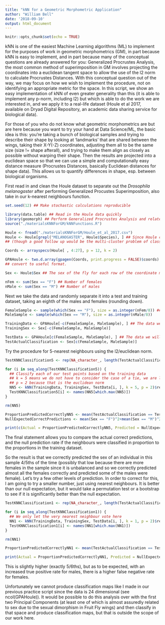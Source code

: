 ```yaml
---
title: "kNN for a Geometric Morphometric Application"
author: "William Bell"
date: '2018-09-10'
output: html_document
---
```


```r
knitr::opts_chunk$set(echo = TRUE)
```

kNN is one of the easiest Machine Learning algorithms (ML) to implement for the purposes of work in geometric morphometrics (GM), in part because kNN is easy to implement, and in part because many of the conceptual questions are already answered for you: Generalized Procrustes Analysis, the most common method of superimposition in GM involves projecting the coordinates into a euclidean tangent space to allow the use of the l2 norm to calculate Procrustes Distances.  With this conceptual question out of the way, we may focus on how we wish to implement the procedure, not on identifying an appropriate metric for the space.  In this script, we show an easy implementation of kNN of even greater generality than this (it is able to implement any p-norm, including l2) but which is able to do the work we are interested in, and we apply it to a real-life dataset (Houle et al 2017, available on Dryad Digital Repository, an academic data sharing service for biological data).

For those of you who do not know what geometric morphometrics are but are here because you want to try your hand at Data Science/ML, the basic idea is this: you're taking a bunch of biological samples and trying to describe their shape by looking at 'landmarks' that are shared between the wings, taking their X-Y(-Z) coordinates, adjusting them all to be the same size (size != shape afterall), and trying to make them align as closely as possible without warping their shape.  Then the results are projected into a euclidean space so that we can use a simple and computationally easy distance measure (Procrustes Distances, basically Euclidean distances  for shape data).  This allows us to quantify differences in shape, esp. between biological organisms.

First read in and clean the Houle dataset to separate out the *Drosophila melanogaster* after performing Generalized Procustes Superimposition, also take in our k-nearest neighbours function.

```r

set.seed(12) ## Make stochastic calculations reproducible

library(data.table) ## Read in the Houle data quickly
library(geomorph) ## Perform Generalized Procrustes Analysis and related data cleaning quickly
source("./materialsKNNForGM/kNNFunctions.R")

Houle <- fread("./materialsKNNForGM/Houle_et_al_2017.csv")
Houle <- Houle[grepl("MELANOGASTER", Houle$Species), ] ## Since Houle considers >100 species we will narrow down our analysis somewhat 
## (though a good follow up would be the multi-cluster problem of classifying individuals into each species)

Coords <- arrayspecs(Houle[ , 4:27], p = 12, k = 2)

GPAHoule <- two.d.array(gpagen(Coords, print.progress = FALSE)$coords) ## Perform Generalized Procrustes Analysis on the dataset and 
## convert to useful format.

Sex <- Houle$Sex ## The sex of the fly for each row of the coordinate matrix

nFem <- sum(Sex == "F") ## Number of females
nMale <- sum(Sex == "M") ## Number of males

```

Next we take the data and randomly separate it into a test and training dataset, taking an eighth of the males and females (rounding down).

```r

FemaleSample <- sample(which(Sex == "F"), size = as.integer(nFem/8)) ## Let's set aside an eight of both sexes for the test group
MaleSample <- sample(which(Sex == "M"), size = as.integer(nMale/8))

TrainingData <- GPAHoule[-c(FemaleSample, MaleSample), ] ## The data we will use for classification
TrainingSex <- Sex[-c(FemaleSample, MaleSample)]

TestData <- GPAHoule[c(FemaleSample, MaleSample), ] ## The data we will use to test whether the classification worked well
TestActualClassification <- Sex[c(FemaleSample, MaleSample)]

```

Try the procedure for 5-nearest neighbours using the l2/euclidean norm.

```r

TestKNNClassification5 <- rep(NA_character_, length(TestActualClassification))

for (i in seq_along(TestKNNClassification5)) { 
  ## Classify each of our test points based on the training data
  ## k = 5 means we do not have to consider the case of a tie, we are letting each of the five nearest neighbours 'vote'
  ## p = 2 because that is the euclidean norm
  NN5 <- kNN(TrainingData, TrainingSex, TestData[i, ], k = 5, p = 2)$result
  TestKNNClassification5[i] <- names(NN5[which.max(NN5)])
}

rm(NN5)

ProportionPredictedCorrectlyNN5 <- mean(TestActualClassification == TestKNNClassification5)
NullExpectedCorrectPredictions <- mean(Sex == "F")^2+mean(Sex == "M")^2

print(c(Actual = ProportionPredictedCorrectlyNN5, Predicted = NullExpectedCorrectPredictions))

```

The final statement allows you to compare the actual correct predictions, and the null prediction rate if the neighbours were classified in proportion to the proportions in the training dataset.

So the result is that we correctly predicted the sex of an individual in this sample 4/5ths of the time (possibly that low because there are more females in the sample since it is unbalanced and so we correctly predicted almost all the females correctly and predicted some of the males were female).  Let's try a few other levels of prediction.  In order to correct for this, I am going to try a smaller number, just using nearest neighbours.  It is better than our null expectation, but it would take a permutation test or a bootstrap to see if it is significantly better than the null expectation.

```r

TestKNNClassification1 <- rep(NA_character_, length(TestActualClassification))

for (i in seq_along(TestKNNClassification1)) {
  ## We only let the very nearest neighbour vote here
  NN1 <- kNN(TrainingData, TrainingSex, TestData[i, ], k = 1, p = 2)$result
  TestKNNClassification1[i] <- names(NN1[which.max(NN1)])
}

rm(NN1)

ProportionPredictedCorrectlyNN1 <- mean(TestActualClassification == TestKNNClassification1)

print(Actual = ProportionPredictedCorrectlyNN1, Predicted = NullExpectedCorrectPredictions)

```

This is slightly higher (exactly 5/6ths), but as to be expected, with an increased true positive rate for males, there is a higher false negative rate for females.

Unfortunately we cannot produce classification maps like I made in our previous practice script since the data is 24 dimensional (see ncol(GPAHoule)).  It would be possible to do this analysis over with the first two Principal Components (at least one of which is almost assuredly related to sex due to the sexual dimorphism in Fruit Fly wings) and then classify in that space and produce classification maps, but that is outside the scope of our work here.
